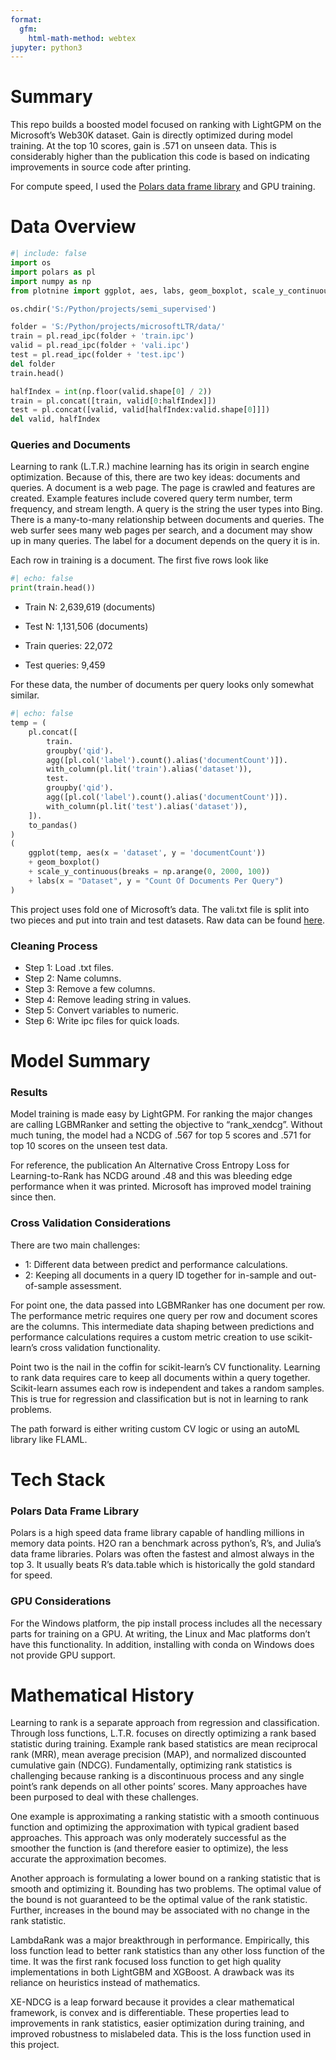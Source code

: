 ```yaml
---
format:
  gfm:
    html-math-method: webtex
jupyter: python3
---
```


# Summary
This repo builds a boosted model focused on ranking with LightGPM on the Microsoft's Web30K dataset. Gain is directly optimized during model training. At the top 10 scores, gain is .571 on unseen data. This is considerably higher than the publication this code is based on indicating improvements in source code after printing.

For compute speed, I used the [Polars data frame library](https://www.pola.rs) and GPU training.

# Data Overview

```python
#| include: false
import os
import polars as pl
import numpy as np
from plotnine import ggplot, aes, labs, geom_boxplot, scale_y_continuous

os.chdir('S:/Python/projects/semi_supervised')

folder = 'S:/Python/projects/microsoftLTR/data/'
train = pl.read_ipc(folder + 'train.ipc')
valid = pl.read_ipc(folder + 'vali.ipc')
test = pl.read_ipc(folder + 'test.ipc')
del folder
train.head()

halfIndex = int(np.floor(valid.shape[0] / 2))
train = pl.concat([train, valid[0:halfIndex]])
test = pl.concat([valid, valid[halfIndex:valid.shape[0]]])
del valid, halfIndex
```

### Queries and Documents
Learning to rank (L.T.R.) machine learning has its origin in search engine optimization. Because of this, there are two key ideas: documents and queries. A document is a web page. The page is crawled and features are created. Example features include covered query term number, term frequency, and stream length. A query is the string the user types into Bing. There is a many-to-many relationship between documents and queries.  The web surfer sees many web pages per search, and a document may show up in many queries. The label for a document depends on the query it is in.

Each row in training is a document. The first five rows look like

```python
#| echo: false
print(train.head())
```

-   Train N: 2,639,619 (documents)
-   Test N: 1,131,506 (documents)

-   Train queries: 22,072
-   Test queries: 9,459

For these data, the number of documents per query looks only somewhat similar.

```python
#| echo: false
temp = (
    pl.concat([
        train.
        groupby('qid').
        agg([pl.col('label').count().alias('documentCount')]).
        with_column(pl.lit('train').alias('dataset')),
        test.
        groupby('qid').
        agg([pl.col('label').count().alias('documentCount')]).
        with_column(pl.lit('test').alias('dataset')),
    ]).
    to_pandas()
)
(
    ggplot(temp, aes(x = 'dataset', y = 'documentCount'))
    + geom_boxplot()
    + scale_y_continuous(breaks = np.arange(0, 2000, 100))
    + labs(x = "Dataset", y = "Count Of Documents Per Query")
)
```

This project uses fold one of Microsoft's data. The vali.txt file is split into two pieces and put into train and test datasets. Raw data can be found [here](https://www.microsoft.com/en-us/research/project/mslr/).

### Cleaning Process
-   Step 1: Load .txt files.
-   Step 2: Name columns.
-   Step 3: Remove a few columns.
-   Step 4: Remove leading string in values.
-   Step 5: Convert variables to numeric.
-   Step 6: Write ipc files for quick loads.

# Model Summary
### Results
Model training is made easy by LightGPM. For ranking the major changes are calling LGBMRanker and setting the objective to "rank_xendcg". Without much tuning, the model had a NCDG of .567 for top 5 scores and .571 for top 10 scores on the unseen test data. 

For reference, the publication An Alternative Cross Entropy Loss for Learning-to-Rank has NCDG around .48 and this was bleeding edge performance when it was printed. Microsoft has improved model training since then.

### Cross Validation Considerations

There are two main challenges: 

-   1: Different data between predict and performance calculations. 
-   2: Keeping all documents in a query ID together for in-sample and out-of-sample assessment.

For point one, the data passed into LGBMRanker has one document per row. The performance metric requires one query per row and document scores are the columns. This intermediate data shaping between predictions and performance calculations requires a custom metric creation to use scikit-learn’s cross validation functionality.

Point two is the nail in the coffin for scikit-learn’s CV functionality. Learning to rank data requires care to keep all documents within a query together. Scikit-learn assumes each row is independent and takes a random samples. This is true for regression and classification but is not in learning to rank problems.

The path forward is either writing custom CV logic or using an autoML library like FLAML.

# Tech Stack
### Polars Data Frame Library
Polars is a high speed data frame library capable of handling millions in memory data points. H2O ran a benchmark across python’s, R’s, and Julia’s data frame libraries. Polars was often the fastest and almost always in the top 3. It usually beats R’s data.table which is historically the gold standard for speed.

### GPU Considerations
For the Windows platform, the pip install process includes all the necessary parts for training on a GPU. At writing, the Linux and Mac platforms don't have this functionality. In addition, installing with conda on Windows does not provide GPU support.

# Mathematical History
Learning to rank is a separate approach from regression and classification. Through loss functions, L.T.R. focuses on directly optimizing a rank based statistic during training. Example rank based statistics are mean reciprocal rank (MRR), mean average precision (MAP), and normalized discounted cumulative gain (NDCG). Fundamentally, optimizing rank statistics is challenging because ranking is a discontinuous process and any single point’s rank depends on all other points’ scores. Many approaches have been purposed to deal with these challenges.

One example is approximating a ranking statistic with a smooth continuous function and optimizing the approximation with typical gradient based approaches. This approach was only moderately successful as the smoother the function is (and therefore easier to optimize), the less accurate the approximation becomes.

Another approach is formulating a lower bound on a ranking statistic that is smooth and optimizing it. Bounding has two problems. The optimal value of the bound is not guaranteed to be the optimal value of the rank statistic. Further, increases in the bound may be associated with no change in the rank statistic.

LambdaRank was a major breakthrough in performance. Empirically, this loss function lead to better rank statistics than any other loss function of the time. It was the first rank focused loss function to get high quality implementations in both LightGBM and XGBoost. A drawback was its reliance on heuristics instead of mathematics.

XE-NDCG is a leap forward because it provides a clear mathematical framework, is convex and is differentiable. These properties lead to improvements in rank statistics, easier optimization during training, and improved robustness to mislabeled data. This is the loss function used in this project.